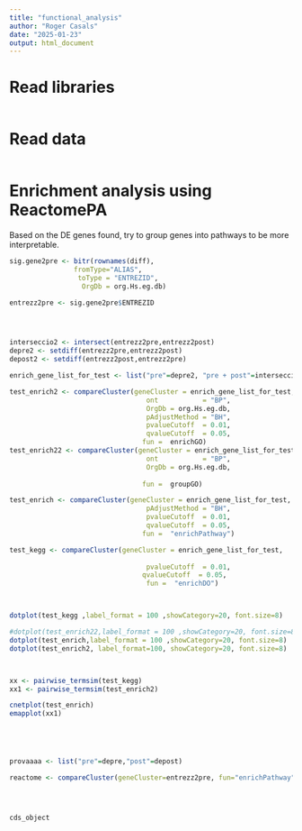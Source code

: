 ```yaml
---
title: "functional_analysis"
author: "Roger Casals"
date: "2025-01-23"
output: html_document
---
```


# Read libraries 

```r

```


# Read data

```r



```



# Enrichment analysis using ReactomePA
Based on the DE genes found, try to group genes into pathways to be more interpretable. 

```r



sig.gene2pre <- bitr(rownames(diff), 
                fromType="ALIAS", 
                 toType = "ENTREZID",
                  OrgDb = org.Hs.eg.db) 

entrezz2pre <- sig.gene2pre$ENTREZID




interseccio2 <- intersect(entrezz2pre,entrezz2post)
depre2 <- setdiff(entrezz2pre,entrezz2post)
depost2 <- setdiff(entrezz2post,entrezz2pre)

enrich_gene_list_for_test <- list("pre"=depre2, "pre + post"=interseccio2, "post"=depost2)

test_enrich2 <- compareCluster(geneCluster = enrich_gene_list_for_test, 
                                  ont           = "BP",
                                  OrgDb = org.Hs.eg.db,
                                  pAdjustMethod = "BH",
                                  pvalueCutoff  = 0.01,
                                  qvalueCutoff  = 0.05,
                                 fun =  enrichGO)
test_enrich22 <- compareCluster(geneCluster = enrich_gene_list_for_test, 
                                  ont           = "BP",
                                  OrgDb = org.Hs.eg.db,
                                  
                                 fun =  groupGO)

test_enrich <- compareCluster(geneCluster = enrich_gene_list_for_test, 
                                  pAdjustMethod = "BH",
                                  pvalueCutoff  = 0.01,
                                  qvalueCutoff  = 0.05,
                                 fun =  "enrichPathway")

test_kegg <- compareCluster(geneCluster = enrich_gene_list_for_test, 
                            
                                  pvalueCutoff  = 0.01,
                                 qvalueCutoff  = 0.05,
                                  fun =  "enrichDO")



dotplot(test_kegg ,label_format = 100 ,showCategory=20, font.size=8)

#dotplot(test_enrich22,label_format = 100 ,showCategory=20, font.size=8)
dotplot(test_enrich,label_format = 100 ,showCategory=20, font.size=8)
dotplot(test_enrich2, label_format=100, showCategory=20, font.size=8)



xx <- pairwise_termsim(test_kegg)
xx1 <- pairwise_termsim(test_enrich2)

cnetplot(test_enrich)
emapplot(xx1)





provaaaa <- list("pre"=depre,"post"=depost)

reactome <- compareCluster(geneCluster=entrezz2pre, fun="enrichPathway")





```




```r

cds_object


```



